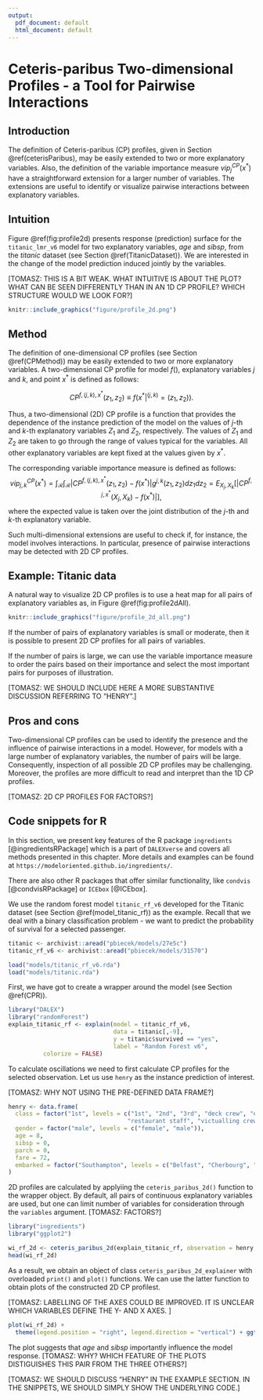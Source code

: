 ```yaml
---
output:
  pdf_document: default
  html_document: default
---
```

#  Ceteris-paribus Two-dimensional Profiles - a Tool for Pairwise Interactions {#ceterisParibus2d}

## Introduction {#ceterisParibus2dIntro}

The definition of Ceteris-paribus (CP) profiles, given in Section \@ref(ceterisParibus), may be easily extended to two or more explanatory variables. Also, the definition of the variable importance measure $vip^{CP}_j(x^*)$ have a straightforward extension for a larger number of variables. The extensions are useful to identify or visualize pairwise interactions between explanatory variables.

## Intuition {#ceterisParibus2dIntuition}

Figure \@ref(fig:profile2d) presents response (prediction) surface for the `titanic_lmr_v6` model for two explanatory variables, *age* and *sibsp*, from the *titanic* dataset (see Section \@ref(TitanicDataset)). We are interested in the change of the model prediction induced jointly by the variables.

[TOMASZ: THIS IS A BIT WEAK. WHAT INTUITIVE IS ABOUT THE PLOT? WHAT CAN BE SEEN DIFFERENTLY THAN IN AN 1D CP PROFILE? WHICH STRUCTURE WOULD WE LOOK FOR?]

```r
knitr::include_graphics("figure/profile_2d.png")
```

## Method {#ceterisParibus2dMethod}

The definition of one-dimensional CP profiles (see Section \@ref(CPMethod)) may be easily extended to two or more explanatory variables. A two-dimensional CP  profile for model $f()$, explanatory variables $j$ and $k$, and point $x^*$ is defined as follows:

$$
CP^{f, (j,k), x^*}(z_1, z_2) \equiv f(x^*|^{(j,k)} = (z_1,z_2)).
$$

Thus, a two-dimensional (2D) CP profile is a function that provides the dependence of the instance prediction of the model on the values of $j$-th and $k$-th explanatory variables $Z_1$ and $Z_2$, respectively. The values of $Z_1$ and $Z_2$ are taken to go through the range of values typical for the variables. All other explanatory variables are kept fixed at the values given by $x^*$.

The corresponding variable importance measure is defined as follows: 
$$
vip^{CP}_{j,k}(x^*) = \int_{\mathcal R}\int_{\mathcal R} |CP^{f,(j,k),x^*}(z_1,z_2) - f(x^*)| g^{j,k}(z_1,z_2)dz_1dz_2=E_{X_j,X_k}[|CP^{f,j,x^*}(X_j,X_k) - f(x^*)|],
$$
where the expected value is taken over the joint distribution of the $j$-th and $k$-th explanatory variable.

Such multi-dimensional extensions are useful to check if, for instance, the model involves interactions. In particular, presence of pairwise interactions may be detected with 2D CP profiles.

## Example: Titanic data {#ceterisParibus2dExample}

A natural way to visualize 2D CP profiles is to use a heat map for all pairs of explanatory variables as, in Figure \@ref(fig:profile2dAll). 

```r
knitr::include_graphics("figure/profile_2d_all.png")
```

If the number of pairs of explanatory variables is small or moderate, then it is possible to present 2D CP profiles for all pairs of variables.  

If the number of pairs is large, we can use the variable importance measure to order the pairs based on their importance and select the most important pairs for purposes of illustration.

[TOMASZ: WE SHOULD INCLUDE HERE A MORE SUBSTANTIVE DISCUSSION REFERRING TO "HENRY".]

## Pros and cons {#ceterisParibus2dProsCons}

Two-dimensional CP profiles can be used to identify the presence and the influence of pairwise interactions in a model. However, for models with a large number of explanatory variables, the number of pairs will be large. Consequently, inspection of all possible 2D CP profiles may be challenging. Moreover, the profiles are more difficult to read and interpret than the 1D CP profiles.

[TOMASZ: 2D CP PROFILES FOR FACTORS?]

## Code snippets for R {#ceterisParibus2R}

In this section, we present key features of the R package `ingredients` [@ingredientsRPackage] which is a part of `DALEXverse` and covers all methods presented in this chapter. More details and examples can be found at `https://modeloriented.github.io/ingredients/`.

There are also other R packages that offer similar functionality, like `condvis` [@condvisRPackage] or `ICEbox` [@ICEbox].

We use the random forest model `titanic_rf_v6` developed for the Titanic dataset (see Section \@ref(model_titanic_rf)) as the example. Recall that we deal with a binary classification problem - we want to predict the probability of survival for a selected passenger.

```r
titanic <- archivist::aread("pbiecek/models/27e5c")
titanic_rf_v6 <- archivist::aread("pbiecek/models/31570")
```

```r
load("models/titanic_rf_v6.rda")
load("models/titanic.rda")
```

First, we have got to create a wrapper around the model (see Section \@ref(CPR)). 

```r
library("DALEX")
library("randomForest")
explain_titanic_rf <- explain(model = titanic_rf_v6, 
                              data = titanic[,-9],
                              y = titanic$survived == "yes", 
                              label = "Random Forest v6", 
          colorize = FALSE)
```

To calculate oscillations we need to first calculate CP profiles for the selected observation. Let us use  `henry` as the instance prediction of interest.

[TOMASZ: WHY NOT USING THE PRE-DEFINED DATA FRAME?]

```r
henry <- data.frame(
  class = factor("1st", levels = c("1st", "2nd", "3rd", "deck crew", "engineering crew", 
                                  "restaurant staff", "victualling crew")),
  gender = factor("male", levels = c("female", "male")),
  age = 8,
  sibsp = 0,
  parch = 0,
  fare = 72,
  embarked = factor("Southampton", levels = c("Belfast", "Cherbourg", "Queenstown", "Southampton"))
)
```

2D profiles are calculated by applyiing the `ceteris_paribus_2d()` function to the wrapper object. By default, all pairs of continuous explanatory variables are used, but one can limit number of variables for consideration through the `variables` argument. [TOMASZ: FACTORS?]

```r
library("ingredients")
library("ggplot2")

wi_rf_2d <- ceteris_paribus_2d(explain_titanic_rf, observation = henry, variables = c("age", "sibsp", "parch"))
head(wi_rf_2d)
```

As a result, we obtain an object of class `ceteris_paribus_2d_explainer` with overloaded `print()` and `plot()` functions. We can use the latter function to obtain plots of the constructed 2D CP profilest.

[TOMASZ: LABELLING OF THE AXES COULD BE IMPROVED. IT IS UNCLEAR WHICH VARIABLES DEFINE THE Y- AND X AXES. ]

```r
plot(wi_rf_2d) + 
  theme(legend.position = "right", legend.direction = "vertical") + ggtitle("Ceteris Paribus 2D Profiles")
```

The plot suggests that *age* and *sibsp* importantly influence the model response. [TOMASZ: WHY? WHICH FEATURE OF THE PLOTS DISTIGUISHES THIS PAIR FROM THE THREE OTHERS?]

[TOMASZ: WE SHOULD DISCUSS "HENRY" IN THE EXAMPLE SECTION. IN THE SNIPPETS, WE SHOULD SIMPLY SHOW THE UNDERLYING CODE.]


